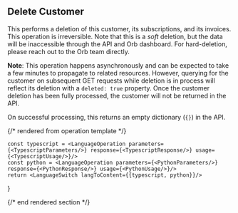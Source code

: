 ## Delete Customer

This performs a deletion of this customer, its subscriptions, and its invoices.
This operation is irreversible. Note that this is a _soft_ deletion, but the data
will be inaccessible through the API and Orb dashboard. For hard-deletion, please
reach out to the Orb team directly.

**Note**: This operation happens asynchronously and can be expected to take a
few minutes to propagate to related resources. However, querying for the customer on
subsequent GET requests while deletion is in process will reflect its deletion with
a `deleted: true` property. Once the customer deletion has been fully processed,
the customer will not be returned in the API.


On successful processing, this returns an empty dictionary (`{}`) in the API.

{/* rendered from operation template */}


    const typescript = <LanguageOperation parameters={<TypescriptParameters/>} response={<TypescriptResponse/>} usage={<TypescriptUsage/>}/>
    const python = <LanguageOperation parameters={<PythonParameters/>} response={<PythonResponse/>} usage={<PythonUsage/>}/>
    return <LanguageSwitch langToContent={{typescript, python}}/>
}

<Operation />

{/* end rendered section */}
